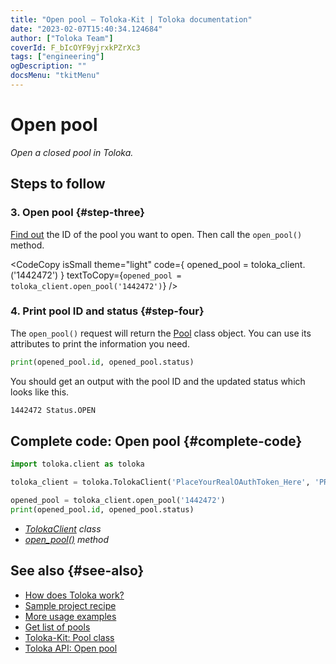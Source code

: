 ```yaml
---
title: "Open pool — Toloka-Kit | Toloka documentation"
date: "2023-02-07T15:40:34.124684"
author: ["Toloka Team"]
coverId: F_bIcOYF9yjrxkPZrXc3
tags: ["engineering"]
ogDescription: ""
docsMenu: "tkitMenu"
---
```



# Open pool

_Open a closed pool in Toloka._

## Steps to follow

<Import/>

<Instantiate/>

### 3. Open pool {#step-three}

[Find out](/docs/toloka-kit/recipes/get-pools) the ID of the pool you want to open. Then call the `open_pool()` method.

<CodeCopy
  isSmall
  theme="light"
  code={
    <HighlightChildren language="python">
      opened_pool = toloka_client.<Term term="open_pool"><OpenPool/></Term>('1442472')
    </HighlightChildren>
  }
  textToCopy={`opened_pool = toloka_client.open_pool('1442472')`}
/>

### 4. Print pool ID and status {#step-four}

The `open_pool()` request will return the [Pool](/docs/toloka-kit/reference/toloka.client.pool.Pool) class object. You can use its attributes to print the information you need.

```python
print(opened_pool.id, opened_pool.status)
```

You should get an output with the pool ID and the updated status which looks like this.

```bash
1442472 Status.OPEN
```

## Complete code: Open pool {#complete-code}

```python
import toloka.client as toloka

toloka_client = toloka.TolokaClient('PlaceYourRealOAuthToken_Here', 'PRODUCTION')

opened_pool = toloka_client.open_pool('1442472')
print(opened_pool.id, opened_pool.status)
```

<Note mode="tip" title="List of classes and methods used in this recipe">

- _[TolokaClient](/docs/toloka-kit/reference/toloka.client.TolokaClient) class_
- _[open_pool()](/docs/toloka-kit/reference/toloka.client.TolokaClient.open_pool) method_

</Note>

## See also {#see-also}

- [How does Toloka work?](/docs/guide/overview)
- [Sample project recipe](/docs/toloka-kit/recipes/learn-basics)
- [More usage examples](/docs/toloka-kit/recipes/use-cases)
- [Get list of pools](/docs/toloka-kit/recipes/get-pools)
- [Toloka-Kit: Pool class](/docs/toloka-kit/reference/toloka.client.pool.Pool)
- [Toloka API: Open pool](https://toloka.ai/docs/api/api-reference/#post-/pools/-id-/open)
